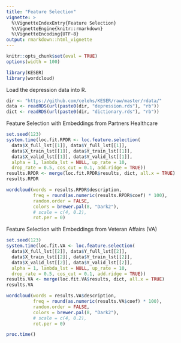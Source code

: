 ```yaml
---
title: "Feature Selection"
vignette: >
  %\VignetteIndexEntry{Feature Selection}
  %\VignetteEngine{knitr::rmarkdown}
  %\VignetteEncoding{UTF-8}
output: rmarkdown::html_vignette
---
```


```r
knitr::opts_chunk$set(eval = TRUE)
options(width = 100)
```

```r
library(KESER)
library(wordcloud)
```

Load the depression data into R.

```r
dir <- "https://github.com/celehs/KESER/raw/master/rdata/"
data <- readRDS(url(paste0(dir, "depression.rds"), "rb"))
dict <- readRDS(url(paste0(dir, "dictionary.rds"), "rb"))
```

Feature Selection with Embeddings from Partners Healthcare 

```r
set.seed(123)
system.time(loc.fit.RPDR <- loc.feature.selection(
  data$X_full_lst[[1]], data$Y_full_lst[[1]],
  data$X_train_lst[[1]], data$Y_train_lst[[1]], 
  data$X_valid_lst[[1]], data$Y_valid_lst[[1]],
  alpha = 1, lambda_lst = NULL, up_rate = 10, 
  drop_rate = 0.5, cos_cut = 0.1, add.ridge = TRUE))
results.RPDR <- merge(loc.fit.RPDR$results, dict, all.x = TRUE)
results.RPDR
```

```r
wordcloud(words = results.RPDR$description,
          freq = round(as.numeric(results.RPDR$coef) * 100),
          random.order = FALSE,
          colors = brewer.pal(8, "Dark2"),
          # scale = c(4, 0.2),
          rot.per = 0)
```

Feature Selection with Embeddings from Veteran Affairs (VA)

```r
set.seed(123)
system.time(loc.fit.VA <- loc.feature.selection(
  data$X_full_lst[[2]], data$Y_full_lst[[2]],
  data$X_train_lst[[2]], data$Y_train_lst[[2]], 
  data$X_valid_lst[[2]], data$Y_valid_lst[[2]],
  alpha = 1, lambda_lst = NULL, up_rate = 10, 
  drop_rate = 0.5, cos_cut = 0.1, add.ridge = TRUE))
results.VA <- merge(loc.fit.VA$results, dict, all.x = TRUE)
results.VA
```

```r
wordcloud(words = results.VA$description,
          freq = round(as.numeric(results.VA$coef) * 100),
          random.order = FALSE,
          colors = brewer.pal(8, "Dark2"),
          # scale = c(4, 0.2),
          rot.per = 0)
```

```r
proc.time()
```

